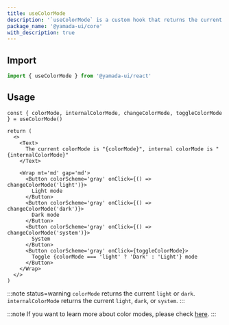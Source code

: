```yaml
---
title: useColorMode
description: '`useColorMode` is a custom hook that returns the current color mode.'
package_name: '@yamada-ui/core'
with_description: true
---
```


## Import

```ts
import { useColorMode } from '@yamada-ui/react'
```

## Usage

```tsx functional=true
const { colorMode, internalColorMode, changeColorMode, toggleColorMode } = useColorMode()

return (
  <>
    <Text>
      The current colorMode is "{colorMode}", internal colorMode is "{internalColorMode}"
    </Text>

    <Wrap mt='md' gap='md'>
      <Button colorScheme='gray' onClick={() => changeColorMode('light')}>
        Light mode
      </Button>
      <Button colorScheme='gray' onClick={() => changeColorMode('dark')}>
        Dark mode
      </Button>
      <Button colorScheme='gray' onClick={() => changeColorMode('system')}>
        System
      </Button>
      <Button colorScheme='gray' onClick={toggleColorMode}>
        Toggle {colorMode === 'light' ? 'Dark' : 'Light'} mode
      </Button>
    </Wrap>
  </>
)
```

:::note status=warning
`colorMode` returns the current `light` or `dark`.
`internalColorMode` returns the current `light`, `dark`, or `system`.
:::

:::note
If you want to learn more about color modes, please check [here](/styled-system/color-mode).
:::
